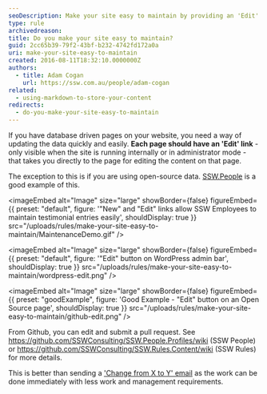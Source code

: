 ```yaml
---
seoDescription: Make your site easy to maintain by providing an 'Edit' link on each page for database-driven pages. This allows for quick and easy updates when needed.
type: rule
archivedreason:
title: Do you make your site easy to maintain?
guid: 2cc65b39-79f2-43bf-b232-4742fd172a0a
uri: make-your-site-easy-to-maintain
created: 2016-08-11T18:32:10.0000000Z
authors:
  - title: Adam Cogan
    url: https://ssw.com.au/people/adam-cogan
related:
  - using-markdown-to-store-your-content
redirects:
  - do-you-make-your-site-easy-to-maintain
---
```


If you have database driven pages on your website, you need a way of updating the data quickly and easily. **Each page should have an 'Edit' link** - only visible when the site is running internally or in administrator mode - that takes you directly to the page for editing the content on that page.

The exception to this is if you are using open-source data. [SSW.People](https://ssw.com.au/people/) is a good example of this.

<imageEmbed
  alt="Image"
  size="large"
  showBorder={false}
  figureEmbed={{
    preset: "default",
    figure: '"New" and "Edit" links allow SSW Employees to maintain testimonial entries easily',
    shouldDisplay: true
  }}
  src="/uploads/rules/make-your-site-easy-to-maintain/MaintenanceDemo.gif"
/>


<imageEmbed
  alt="Image"
  size="large"
  showBorder={false}
  figureEmbed={{
    preset: "default",
    figure: '"Edit" button on WordPress admin bar',
    shouldDisplay: true
  }}
  src="/uploads/rules/make-your-site-easy-to-maintain/wordpress-edit.png"
/>

<imageEmbed
  alt="Image"
  size="large"
  showBorder={false}
  figureEmbed={{
    preset: "goodExample",
    figure: 'Good Example - "Edit" button on an Open Source page',
    shouldDisplay: true
  }}
  src="/uploads/rules/make-your-site-easy-to-maintain/github-edit.png"
/>

From Github, you can edit and submit a pull request. See https://github.com/SSWConsulting/SSW.People.Profiles/wiki (SSW People) or https://github.com/SSWConsulting/SSW.Rules.Content/wiki (SSW Rules) for more details.

This is better than sending a ['Change from X to Y' email](/do-you-ask-for-content-changes-using-from-x-to-y) as the work can be done immediately with less work and management requirements.